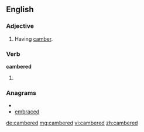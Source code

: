 ==English==

===Adjective===
{{en-adj}}

# Having [[camber]].

===Verb===
'''cambered'''

# {{past of|[[camber]]}}

===Anagrams===
* {{alphagram|abcdeemr}}
* [[embraced#English|embraced]]

[[de:cambered]]
[[mg:cambered]]
[[vi:cambered]]
[[zh:cambered]]